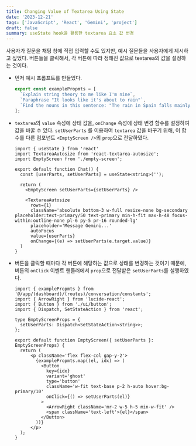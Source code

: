 ```yaml
---
title: Changing Value of Textarea Using State
date: '2023-12-21'
tags: ['JavaScript', 'React', 'Gemini', 'project']
draft: false
summary: useState hook을 활용한 textarea 요소 값 변경
---
```


사용자가 질문을 채팅 창에 직접 입력할 수도 있지만, 예시 질문들을 사용자에게 제시하고 싶었다. 버튼들을 클릭해서, 각 버튼에 따라 정해진 값으로 textarea의 값을 설정하는 것이다. 

- 먼저 예시 프롬프트를 만들었다.
  ```ts:app/(dashboard)/(routes)/conversation/constants.ts
  export const examplePropmts = [
    `Explain string theory to me like I'm nine`,
    `Paraphrase "It looks like it's about to rain"`,
    `Find the nouns in this sentence: "The rain in Spain falls mainly on the plain"`,
  ];
  ```

- `textarea`의 `value` 속성에 상태 값을, `onChange` 속성에 상태 변경 함수를 설정하여 값을 바꿀 수 있다. `setUserParts` 를 이용하여 `textarea` 값을 바꾸기 위해, 이 함수를 다른 컴포넌트 `<EmptyScreen />`의 `prop`으로 전달하였다.

  ```tsx:components/chat.tsx
  import { useState } from 'react'
  import TextareaAutosize from 'react-textarea-autosize';
  import EmptyScreen from './empty-screen';

  export default function Chat() {
    const [userParts, setUserParts] = useState<string>('');

    return (
      <EmptyScreen setUserParts={setUserParts} />

      <TextareaAutosize
        rows={1}
        className='absolute bottom-3 w-full resize-none bg-secondary placeholder:text-primary/50 text-primary min-h-fit max-h-48 focus-within:outline-none pl-6 py-5 pr-16 rounded-lg'
        placeholder='Message Gemini...'
        autoFocus
        value={userParts}
        onChange={(e) => setUserParts(e.target.value)}
    )
  }  
  ```

- 버튼을 클릭할 때마다 각 버튼에 해당하는 값으로 상태를 변경하는 것이기 때문에, 버튼의 `onClick` 이벤트 핸들러에서 `prop`으로 전달받은 `setUserParts`를 실행하였다.

  ```tsx:components/empty-screen.tsx
  import { examplePropmts } from '@/app/(dashboard)/(routes)/conversation/constants';
  import { ArrowRight } from 'lucide-react';
  import { Button } from './ui/button';
  import { Dispatch, SetStateAction } from 'react';
  
  type EmptyScreenProps = {
    setUserParts: Dispatch<SetStateAction<string>>;
  };  
  
  export default function EmptyScreen({ setUserParts }: EmptyScreenProps) {
    return (
        <p className='flex flex-col gap-y-2'>
          {examplePropmts.map((el, idx) => (
            <Button
              key={idx}
              variant='ghost'
              type='button'
              className='w-fit text-base p-2 h-auto hover:bg-primary/10'
              onClick={() => setUserParts(el)}
            >
              <ArrowRight className='mr-2 w-5 h-5 min-w-fit' />
              <span className='text-left'>{el}</span>
            </Button>
          ))}
        </p>
    );
  }
  ```